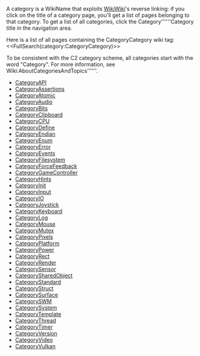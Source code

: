 <!-- # Please edit system and help pages ONLY in the master wiki! -->
<!-- # For more information, please see MoinMoin:MoinDev/Translation. -->
<!-- acl -All:write Default -->
A category is a WikiName that exploits [[Wiki:WikiWiki|WikiWiki]]'s reverse linking: if you click on the title of a category page, you'll get a list of pages belonging to that category. To get a list of all categories, click the Category''''''Category title in the navigation area.

Here is a list of all pages containing the CategoryCategory wiki tag:
<<FullSearch(category:CategoryCategory)>>

To be consistent with the C2 category scheme, all categories start with the word "Category". For more information, see Wiki:AboutCategoriesAndTopics''''''.
<!-- BEGIN CATEGORY LIST -->
* [[CategoryAPI]]
* [[CategoryAssertions]]
* [[CategoryAtomic]]
* [[CategoryAudio]]
* [[CategoryBits]]
* [[CategoryClipboard]]
* [[CategoryCPU]]
* [[CategoryDefine]]
* [[CategoryEndian]]
* [[CategoryEnum]]
* [[CategoryError]]
* [[CategoryEvents]]
* [[CategoryFilesystem]]
* [[CategoryForceFeedback]]
* [[CategoryGameController]]
* [[CategoryHints]]
* [[CategoryInit]]
* [[CategoryInput]]
* [[CategoryIO]]
* [[CategoryJoystick]]
* [[CategoryKeyboard]]
* [[CategoryLog]]
* [[CategoryMouse]]
* [[CategoryMutex]]
* [[CategoryPixels]]
* [[CategoryPlatform]]
* [[CategoryPower]]
* [[CategoryRect]]
* [[CategoryRender]]
* [[CategorySensor]]
* [[CategorySharedObject]]
* [[CategoryStandard]]
* [[CategoryStruct]]
* [[CategorySurface]]
* [[CategorySWM]]
* [[CategorySystem]]
* [[CategoryTemplate]]
* [[CategoryThread]]
* [[CategoryTimer]]
* [[CategoryVersion]]
* [[CategoryVideo]]
* [[CategoryVulkan]]
<!-- END CATEGORY LIST -->
